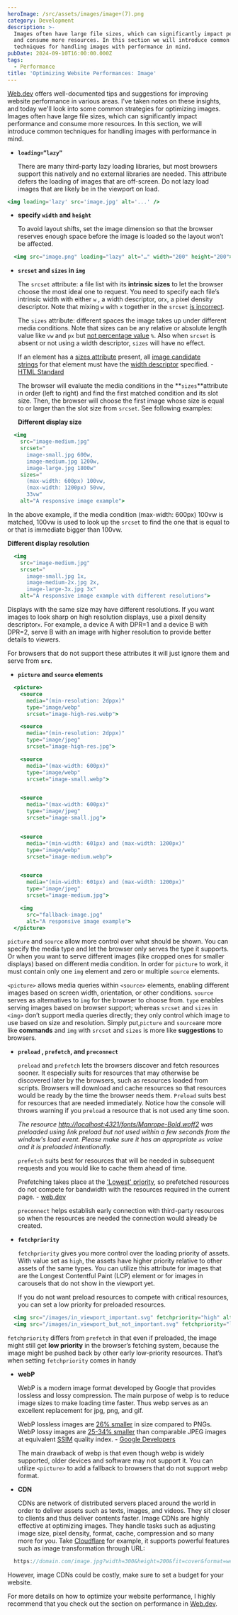 ```yaml
---
heroImage: /src/assets/images/image+(7).png
category: Development
description: >-
  Images often have large file sizes, which can significantly impact performance
  and consume more resources. In this section we will introduce common
  techniques for handling images with performance in mind.
pubDate: 2024-09-10T16:00:00.000Z
tags:
  - Performance
title: 'Optimizing Website Performances: Image'
---
```


[Web.dev](https://web.dev/learn/performance) offers well-documented tips and suggestions for improving website performance in various areas. I've taken notes on these insights, and today we'll look into some common strategies for optimizing images.
Images often have large file sizes, which can significantly impact performance and consume more resources. In this section, we will introduce common techniques for handling images with performance in mind.

- **`loading=”lazy”`**

  There are many third-party lazy loading libraries, but most browsers support this natively and no external libraries are needed. This attribute defers the loading of images that are off-screen. Do not lazy load images that are likely be in the viewport on load.

```jsx
<img loading='lazy' src='image.jpg' alt='...' />
```

- **specify `width` and `height`**

  To avoid layout shifts, set the image dimension so that the browser reserves enough space before the image is loaded so the layout won’t be affected.

```jsx
  <img src="image.png" loading="lazy" alt="…" width="200" height="200">
```

- **`srcset` and `sizes` in `img`**

  The `srcset` attribute: a file list with its **intrinsic sizes** to let the browser choose the most ideal one to request. You need to specify each file’s intrinsic width with either `w` , a width descriptor, or`x`, a pixel density descriptor. Note that mixing `w` with `x` together in the `srcset` [is incorrect](https://html.spec.whatwg.org/multipage/images.html#srcset-attributes).

  The `sizes` attribute: different spaces the image takes up under different media conditions. Note that sizes can be any relative or absolute length value like `vw` and `px` but [not percentage value](https://html.spec.whatwg.org/multipage/images.html#sizes-attributes) `%`. Also when `srcset` is absent or not using a width descriptor, `sizes` will have no effect.

  If an element has a [sizes attribute](https://html.spec.whatwg.org/multipage/images.html#sizes-attribute) present, all [image candidate strings](https://html.spec.whatwg.org/multipage/images.html#image-candidate-string) for that element must have the [width descriptor](https://html.spec.whatwg.org/multipage/images.html#width-descriptor) specified. - [HTML Standard](https://html.spec.whatwg.org/multipage/images.html)

  The browser will evaluate the media conditions in the \*\*`sizes`\*\*attribute in order (left to right) and find the first matched condition and its slot size. Then, the browser will choose the first image whose size is equal to or larger than the slot size from `srcset`. See following examples:

  **Different display size**

```jsx
  <img
    src="image-medium.jpg"
    srcset="
      image-small.jpg 600w,
      image-medium.jpg 1200w,
      image-large.jpg 1800w"
    sizes="
      (max-width: 600px) 100vw,
      (max-width: 1200px) 50vw,
      33vw"
    alt="A responsive image example">
```

In the above example, if the media condition (max-width: 600px) 100vw is matched, 100vw is used to look up the `srcset` to find the one that is equal to or that is immediate bigger than 100vw.

**Different display resolution**

```jsx
  <img
    src="image-medium.jpg"
    srcset="
      image-small.jpg 1x,
      image-medium-2x.jpg 2x,
      image-large-3x.jpg 3x"
    alt="A responsive image example with different resolutions">

```

Displays with the same size may have different resolutions. If you want images to look sharp on high resolution displays, use a pixel density descriptor`x`. For example, a device A with DPR=1 and a device B with DPR=2, serve B with an image with higher resolution to provide better details to viewers.

For browsers that do not support these attributes it will just ignore them and serve from **`src`**.

- **`picture` and `source` elements**

```jsx
  <picture>
    <source
      media="(min-resolution: 2dppx)"
      type="image/webp"
      srcset="image-high-res.webp">

    <source
      media="(min-resolution: 2dppx)"
      type="image/jpeg"
      srcset="image-high-res.jpg">

    <source
      media="(max-width: 600px)"
      type="image/webp"
      srcset="image-small.webp">


    <source
      media="(max-width: 600px)"
      type="image/jpeg"
      srcset="image-small.jpg">


    <source
      media="(min-width: 601px) and (max-width: 1200px)"
      type="image/webp"
      srcset="image-medium.webp">


    <source
      media="(min-width: 601px) and (max-width: 1200px)"
      type="image/jpeg"
      srcset="image-medium.jpg">

    <img
      src="fallback-image.jpg"
      alt="A responsive image example">
  </picture>
```

`picture` and `source` allow more control over what should be shown. You can specify the media type and let the browser only serves the type it supports. Or when you want to serve different images (like cropped ones for smaller displays) based on different media condition. In order for `picture` to work, it must contain only one `img` element and zero or multiple `source` elements.

`<picture>` allows media queries within `<source>` elements, enabling different images based on screen width, orientation, or other conditions. `source` serves as alternatives to `img` for the browser to choose from. `type` enables serving images based on browser support; whereas `srcset` and `sizes` in `<img>` don’t support media queries directly; they only control which image to use based on size and resolution. Simply put,`picture` and `source`are more like **commands** and `img` with `srcset` and `sizes` is more like **suggestions** to browsers.

- **`preload` , `prefetch`, and `preconnect`**

  `preload` and `prefetch` lets the browsers discover and fetch resources sooner. It especially suits for resources that may otherwise be discovered later by the browsers, such as resources loaded from scripts. Browsers will download and cache resources so that resources would be ready by the time the browser needs them. `Preload` suits best for resources that are needed immediately. Notice how the console will throws warning if you `preload` a resource that is not used any time soon.

  _The resource [http://localhost:4321/fonts/Manrope-Bold.woff2](http://localhost:4321/fonts/Manrope-Bold.woff2) was preloaded using link preload but not used within a few seconds from the window's load event. Please make sure it has an appropriate `as` value and it is preloaded intentionally._

  `prefetch` suits best for resources that will be needed in subsequent requests and you would like to cache them ahead of time.

  Prefetching takes place at the ['Lowest' priority](https://docs.google.com/document/d/1bCDuq9H1ih9iNjgzyAL0gpwNFiEP4TZS-YLRp_RuMlc/edit), so prefetched resources do not compete for bandwidth with the resources required in the current page. - [web.dev](https://web.dev/articles/link-prefetch)

  `preconnect` helps establish early connection with third-party resources so when the resources are needed the connection would already be created.

- **`fetchpriority`**

  `fetchpriority` gives you more control over the loading priority of assets. With value set as `high`, the assets have higher priority relative to other assets of the same types. You can utilize this attribute for images that are the Longest Contentful Paint (LCP) element or for images in carousels that do not show in the viewport yet.

  If you do not want preload resources to compete with critical resources, you can set a low priority for preloaded resources.

```jsx
  <img src="/images/in_viewport_important.svg" fetchpriority="high" alt="I'm an important image!">
  <img src="/images/in_viewport_but_not_important.svg" fetchpriority="low" alt="I'm an unimportant image!">
```

`fetchpriority` differs from `prefetch` in that even if preloaded, the image might still get **low priority** in the browser’s fetching system, because the image might be pushed back by other early low-priority resources. That’s when setting `fetchpriority` comes in handy

- **webP**

  WebP is a modern image format developed by Google that provides lossless and lossy compression. The main purpose of webp is to reduce image sizes to make loading time faster. Thus webp serves as an excellent replacement for jpg, png, and gif.

  WebP lossless images are [26% smaller](https://developers.google.com/speed/webp/docs/webp_lossless_alpha_study#results) in size compared to PNGs. WebP lossy images are [25-34% smaller](https://developers.google.com/speed/webp/docs/webp_study) than comparable JPEG images at equivalent [SSIM](https://en.wikipedia.org/wiki/Structural_similarity) quality index. - [Google Developers](https://developers.google.com/speed/webp?hl=zh-tw)

  The main drawback of webp is that even though webp is widely supported, older devices and software may not support it. You can utilize `<picture>` to add a fallback to browsers that do not support webp format.

- **CDN**

  CDNs are network of distributed servers placed around the world in order to deliver assets such as texts, images, and videos. They sit closer to clients and thus deliver contents faster. Image CDNs are highly effective at optimizing images. They handle tasks such as adjusting image size, pixel density, format, cache, compression and so many more for you. Take [Cloudflare](https://developers.cloudflare.com/images/transform-images/transform-via-url/) for example, it supports powerful features such as image transformation through URL:

```jsx
  https://domain.com/image.jpg?width=300&height=200&fit=cover&format=webp&quality=80
```

However, image CDNs could be costly, make sure to set a budget for your website.

For more details on how to optimize your website performance, I highly recommend that you check out the section on performance in [Web.dev](https://web.dev/learn/performance).
